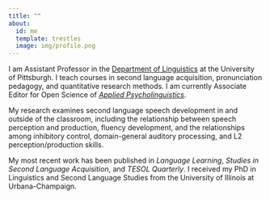 ```yaml
---
title: ""
about:
  id: me
  template: trestles
  image: img/profile.png
---
```


:::{#me}

I am Assistant Professor in the [Department of Linguistics](https://www.linguistics.pitt.edu/){target="_blank"} at the University of Pittsburgh. I teach courses in second language acquisition, pronunciation pedagogy, and quantitative research methods. I am currently Associate Editor for Open Science of [*Applied Psycholinguistics*](https://www.cambridge.org/core/journals/applied-psycholinguistics){target="_blank"}.

My research examines second language speech development in and outside of the classroom, including the relationship between speech perception and production, fluency development, and the relationships among inhibitory control, domain-general auditory processing, and L2 perception/production skills.

My most recent work has been published in *Language Learning*, *Studies in Second Language Acquisition*, and *TESOL Quarterly*. I received my PhD in Linguistics and Second Language Studies from the University of Illinois at Urbana-Champaign.

:::

